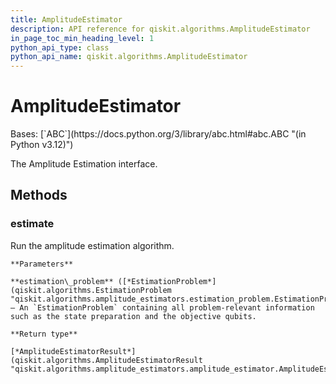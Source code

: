 ```yaml
---
title: AmplitudeEstimator
description: API reference for qiskit.algorithms.AmplitudeEstimator
in_page_toc_min_heading_level: 1
python_api_type: class
python_api_name: qiskit.algorithms.AmplitudeEstimator
---
```


# AmplitudeEstimator

<Class id="qiskit.algorithms.AmplitudeEstimator" isDedicatedPage={true} github="https://github.com/qiskit/qiskit/tree/stable/0.46/qiskit/algorithms/amplitude_estimators/amplitude_estimator.py" signature="qiskit.algorithms.AmplitudeEstimator" modifiers="class">
  Bases: [`ABC`](https://docs.python.org/3/library/abc.html#abc.ABC "(in Python v3.12)")

  The Amplitude Estimation interface.

  ## Methods

  ### estimate

  <Function id="qiskit.algorithms.AmplitudeEstimator.estimate" signature="estimate(estimation_problem)" modifiers="abstract">
    Run the amplitude estimation algorithm.

    **Parameters**

    **estimation\_problem** ([*EstimationProblem*](qiskit.algorithms.EstimationProblem "qiskit.algorithms.amplitude_estimators.estimation_problem.EstimationProblem")) – An `EstimationProblem` containing all problem-relevant information such as the state preparation and the objective qubits.

    **Return type**

    [*AmplitudeEstimatorResult*](qiskit.algorithms.AmplitudeEstimatorResult "qiskit.algorithms.amplitude_estimators.amplitude_estimator.AmplitudeEstimatorResult")
  </Function>
</Class>

